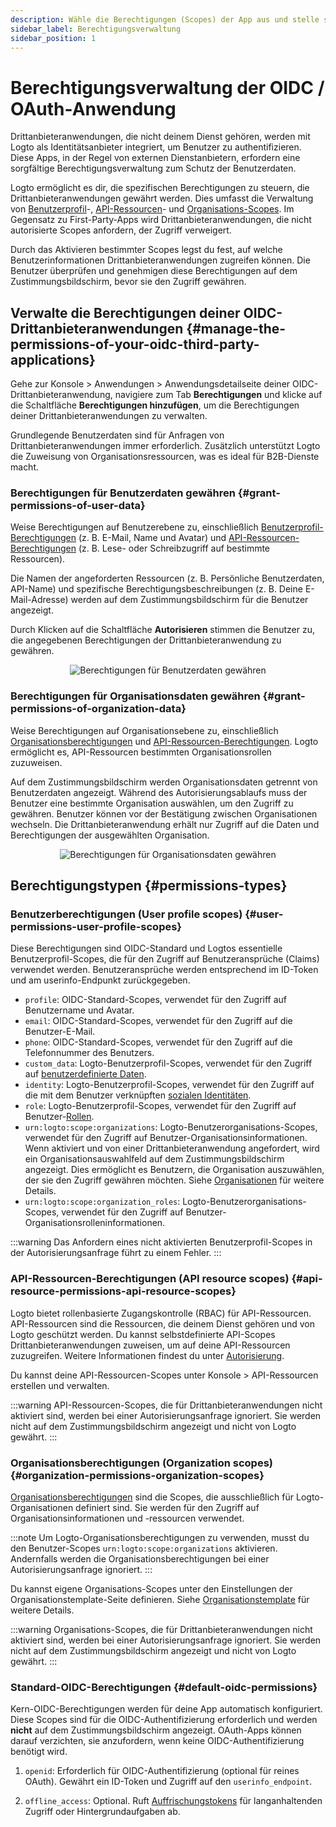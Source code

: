 ```yaml
---
description: Wähle die Berechtigungen (Scopes) der App aus und stelle sicher, dass sie auf dem OAuth-Zustimmungsbildschirm klar angezeigt werden.
sidebar_label: Berechtigungsverwaltung
sidebar_position: 1
---
```


# Berechtigungsverwaltung der OIDC / OAuth-Anwendung

Drittanbieteranwendungen, die nicht deinem Dienst gehören, werden mit Logto als Identitätsanbieter integriert, um Benutzer zu authentifizieren. Diese Apps, in der Regel von externen Dienstanbietern, erfordern eine sorgfältige Berechtigungsverwaltung zum Schutz der Benutzerdaten.

Logto ermöglicht es dir, die spezifischen Berechtigungen zu steuern, die Drittanbieteranwendungen gewährt werden. Dies umfasst die Verwaltung von [Benutzerprofil](#user-permissions-user-profile-scopes)-, [API-Ressourcen](#api-resource-permissions-api-resource-scopes)- und [Organisations-Scopes](#organization-permissions-organization-scopes). Im Gegensatz zu First-Party-Apps wird Drittanbieteranwendungen, die nicht autorisierte Scopes anfordern, der Zugriff verweigert.

Durch das Aktivieren bestimmter Scopes legst du fest, auf welche Benutzerinformationen Drittanbieteranwendungen zugreifen können. Die Benutzer überprüfen und genehmigen diese Berechtigungen auf dem Zustimmungsbildschirm, bevor sie den Zugriff gewähren.

## Verwalte die Berechtigungen deiner OIDC-Drittanbieteranwendungen \{#manage-the-permissions-of-your-oidc-third-party-applications}

Gehe zur <CloudLink to="/applications">Konsole > Anwendungen > Anwendungsdetailseite</CloudLink> deiner OIDC-Drittanbieteranwendung, navigiere zum Tab **Berechtigungen** und klicke auf die Schaltfläche **Berechtigungen hinzufügen**, um die Berechtigungen deiner Drittanbieteranwendungen zu verwalten.

Grundlegende Benutzerdaten sind für Anfragen von Drittanbieteranwendungen immer erforderlich. Zusätzlich unterstützt Logto die Zuweisung von Organisationsressourcen, was es ideal für B2B-Dienste macht.

### Berechtigungen für Benutzerdaten gewähren \{#grant-permissions-of-user-data}

Weise Berechtigungen auf Benutzerebene zu, einschließlich [Benutzerprofil-Berechtigungen](#user-permissions-user-profile-scopes) (z. B. E-Mail, Name und Avatar) und [API-Ressourcen-Berechtigungen](#api-resource-permissions-api-resource-scopes) (z. B. Lese- oder Schreibzugriff auf bestimmte Ressourcen).

Die Namen der angeforderten Ressourcen (z. B. Persönliche Benutzerdaten, API-Name) und spezifische Berechtigungsbeschreibungen (z. B. Deine E-Mail-Adresse) werden auf dem Zustimmungsbildschirm für die Benutzer angezeigt.

Durch Klicken auf die Schaltfläche **Autorisieren** stimmen die Benutzer zu, die angegebenen Berechtigungen der Drittanbieteranwendung zu gewähren.

<center>
  <img
    src="/img/assets/grant-permissions-of-user-data.webp"
    alt="Berechtigungen für Benutzerdaten gewähren"
  />
</center>

### Berechtigungen für Organisationsdaten gewähren \{#grant-permissions-of-organization-data}

Weise Berechtigungen auf Organisationsebene zu, einschließlich [Organisationsberechtigungen](#organization-permissions-organization-scopes) und [API-Ressourcen-Berechtigungen](#api-resource-permissions-api-resource-scopes). Logto ermöglicht es, API-Ressourcen bestimmten Organisationsrollen zuzuweisen.

Auf dem Zustimmungsbildschirm werden Organisationsdaten getrennt von Benutzerdaten angezeigt. Während des Autorisierungsablaufs muss der Benutzer eine bestimmte Organisation auswählen, um den Zugriff zu gewähren. Benutzer können vor der Bestätigung zwischen Organisationen wechseln. Die Drittanbieteranwendung erhält nur Zugriff auf die Daten und Berechtigungen der ausgewählten Organisation.

<center>
  <img
    src="/img/assets/grant-permissions-of-organization-data.webp"
    alt="Berechtigungen für Organisationsdaten gewähren"
  />
</center>

## Berechtigungstypen \{#permissions-types}

### Benutzerberechtigungen (User profile scopes) \{#user-permissions-user-profile-scopes}

Diese Berechtigungen sind OIDC-Standard und Logtos essentielle Benutzerprofil-Scopes, die für den Zugriff auf Benutzeransprüche (Claims) verwendet werden. Benutzeransprüche werden entsprechend im ID-Token und am userinfo-Endpunkt zurückgegeben.

- `profile`: OIDC-Standard-Scopes, verwendet für den Zugriff auf Benutzername und Avatar.
- `email`: OIDC-Standard-Scopes, verwendet für den Zugriff auf die Benutzer-E-Mail.
- `phone`: OIDC-Standard-Scopes, verwendet für den Zugriff auf die Telefonnummer des Benutzers.
- `custom_data`: Logto-Benutzerprofil-Scopes, verwendet für den Zugriff auf [benutzerdefinierte Daten](/user-management/user-data/#custom-data).
- `identity`: Logto-Benutzerprofil-Scopes, verwendet für den Zugriff auf die mit dem Benutzer verknüpften [sozialen Identitäten](/user-management/user-data/#social-identities).
- `role`: Logto-Benutzerprofil-Scopes, verwendet für den Zugriff auf Benutzer-[Rollen](/authorization/role-based-access-control).
- `urn:logto:scope:organizations`: Logto-Benutzerorganisations-Scopes, verwendet für den Zugriff auf Benutzer-Organisationsinformationen. Wenn aktiviert und von einer Drittanbieteranwendung angefordert, wird ein Organisationsauswahlfeld auf dem Zustimmungsbildschirm angezeigt. Dies ermöglicht es Benutzern, die Organisation auszuwählen, der sie den Zugriff gewähren möchten. Siehe [Organisationen](/organizations) für weitere Details.
- `urn:logto:scope:organization_roles`: Logto-Benutzerorganisations-Scopes, verwendet für den Zugriff auf Benutzer-Organisationsrolleninformationen.

:::warning
Das Anfordern eines nicht aktivierten Benutzerprofil-Scopes in der Autorisierungsanfrage führt zu einem Fehler.
:::

### API-Ressourcen-Berechtigungen (API resource scopes) \{#api-resource-permissions-api-resource-scopes}

Logto bietet rollenbasierte Zugangskontrolle (RBAC) für API-Ressourcen. API-Ressourcen sind die Ressourcen, die deinem Dienst gehören und von Logto geschützt werden. Du kannst selbstdefinierte API-Scopes Drittanbieteranwendungen zuweisen, um auf deine API-Ressourcen zuzugreifen. Weitere Informationen findest du unter [Autorisierung](/authorization).

Du kannst deine API-Ressourcen-Scopes unter <CloudLink to="/api-resources">Konsole > API-Ressourcen</CloudLink> erstellen und verwalten.

:::warning
API-Ressourcen-Scopes, die für Drittanbieteranwendungen nicht aktiviert sind, werden bei einer Autorisierungsanfrage ignoriert. Sie werden nicht auf dem Zustimmungsbildschirm angezeigt und nicht von Logto gewährt.
:::

### Organisationsberechtigungen (Organization scopes) \{#organization-permissions-organization-scopes}

[Organisationsberechtigungen](/authorization/organization-template) sind die Scopes, die ausschließlich für Logto-Organisationen definiert sind. Sie werden für den Zugriff auf Organisationsinformationen und -ressourcen verwendet.

:::note
Um Logto-Organisationsberechtigungen zu verwenden, musst du den Benutzer-Scopes `urn:logto:scope:organizations` aktivieren. Andernfalls werden die Organisationsberechtigungen bei einer Autorisierungsanfrage ignoriert.
:::

Du kannst eigene Organisations-Scopes unter den Einstellungen der Organisationstemplate-Seite definieren. Siehe [Organisationstemplate](/authorization/organization-template) für weitere Details.

:::warning
Organisations-Scopes, die für Drittanbieteranwendungen nicht aktiviert sind, werden bei einer Autorisierungsanfrage ignoriert. Sie werden nicht auf dem Zustimmungsbildschirm angezeigt und nicht von Logto gewährt.
:::

### Standard-OIDC-Berechtigungen \{#default-oidc-permissions}

Kern-OIDC-Berechtigungen werden für deine App automatisch konfiguriert. Diese Scopes sind für die OIDC-Authentifizierung erforderlich und werden **nicht** auf dem Zustimmungsbildschirm angezeigt. OAuth-Apps können darauf verzichten, sie anzufordern, wenn keine OIDC-Authentifizierung benötigt wird.

1. `openid`: Erforderlich für OIDC-Authentifizierung (optional für reines OAuth). Gewährt ein ID-Token und Zugriff auf den `userinfo_endpoint`.

2. `offline_access`: Optional. Ruft [Auffrischungstokens](/integrate-logto/application-data-structure#rotate-refresh-token) für langanhaltenden Zugriff oder Hintergrundaufgaben ab.
